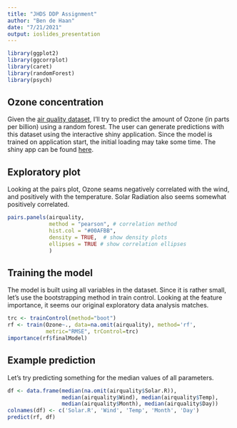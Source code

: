 ```yaml
---
title: "JHDS DDP Assignment"
author: "Ben de Haan"
date: "7/21/2021"
output: ioslides_presentation
---
```


```r
library(ggplot2)
library(ggcorrplot)
library(caret)
library(randomForest)
library(psych)
```

## Ozone concentration 

Given the [air quality dataset](http://127.0.0.1:28158/help/library/datasets/html/airquality.html), I'll try to predict the amount of Ozone (in parts per billion) using a random forest. The user can generate predictions with this dataset using the interactive shiny application. Since the model is trained on application start, the initial loading may take some time. The shiny app can be found [here](https://benn001.shinyapps.io/jhds-assignment/).

## Exploratory plot

Looking at the pairs plot, Ozone seams negatively correlated with the wind, and positively with the temperature. Solar Radiation also seems somewhat positively correlated.

```r
pairs.panels(airquality, 
             method = "pearson", # correlation method
             hist.col = "#00AFBB",
             density = TRUE,  # show density plots
             ellipses = TRUE # show correlation ellipses
             )
```

## Training the model

The model is built using all variables in the dataset. Since it is rather small, let's use the bootstrapping method in train control. Looking at the feature importance, it seems our original exploratory data analysis matches.

```r
trc <- trainControl(method="boot")
rf <- train(Ozone~., data=na.omit(airquality), method='rf', 
            metric="RMSE", trControl=trc)
importance(rf$finalModel)
```

## Example prediction

Let's try predicting something for the median values of all parameters.

```r
df <- data.frame(median(na.omit(airquality$Solar.R)), 
                 median(airquality$Wind), median(airquality$Temp), 
                 median(airquality$Month), median(airquality$Day))
colnames(df) <- c('Solar.R', 'Wind', 'Temp', 'Month', 'Day')
predict(rf, df)
```